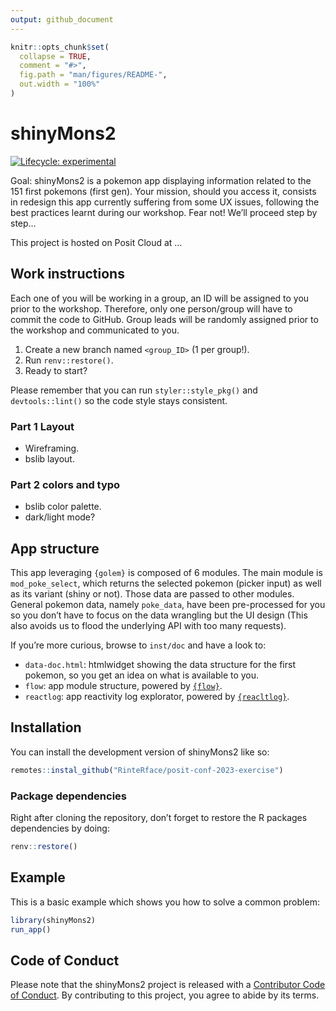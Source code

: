 ```yaml
---
output: github_document
---
```


<!-- README.md is generated from README.Rmd. Please edit that file -->

```r
knitr::opts_chunk$set(
  collapse = TRUE,
  comment = "#>",
  fig.path = "man/figures/README-",
  out.width = "100%"
)
```

# shinyMons2

<!-- badges: start -->
[![Lifecycle: experimental](https://img.shields.io/badge/lifecycle-experimental-orange.svg)](https://lifecycle.r-lib.org/articles/stages.html#experimental)
<!-- badges: end -->

Goal: shinyMons2 is a pokemon app displaying information related to the 151 first pokemons (first gen). Your mission, should you access it, consists in redesign this app currently suffering from some UX issues, following the best practices learnt during our workshop. Fear not! We'll proceed step by step... 

This project is hosted on Posit Cloud at ... 

## Work instructions

Each one of you will be working in a group, an ID will be assigned to you prior to the workshop. Therefore, only one person/group will have to commit the code to GitHub. Group leads will be randomly assigned prior to the workshop and communicated to you.

1. Create a new branch named `<group_ID>` (1 per group!).
2. Run `renv::restore()`.
3. Ready to start?

Please remember that you can run `styler::style_pkg()` and `devtools::lint()` so the code style stays consistent.

### Part 1 Layout 
- Wireframing.
- bslib layout.

### Part 2 colors and typo
- bslib color palette.
- dark/light mode?

## App structure

This app leveraging `{golem}` is composed of 6 modules. The main module is `mod_poke_select`, which returns the selected pokemon (picker input) as well as its variant (shiny or not). Those data are passed to other modules. General pokemon data, namely `poke_data`, have been pre-processed for you so you don't have to focus on the data wrangling but the UI design (This also avoids us to flood the underlying API with too many requests).

If you're more curious, browse to `inst/doc` and have a look to:

- `data-doc.html`: htmlwidget showing the data structure for the first pokemon, so you get an idea on what is available to you.
- `flow`: app module structure, powered by [`{flow}`](https://github.com/moodymudskipper/flow).
- `reactlog`: app reactivity log explorator, powered by [`{reacltlog}`](https://rstudio.github.io/reactlog/).

## Installation

You can install the development version of shinyMons2 like so:

``` r
remotes::instal_github("RinteRface/posit-conf-2023-exercise")
```

### Package dependencies

Right after cloning the repository, don't forget to restore the R packages dependencies by doing:

```r
renv::restore()
```

## Example

This is a basic example which shows you how to solve a common problem:

```r
library(shinyMons2)
run_app()
```

## Code of Conduct
  
  Please note that the shinyMons2 project is released with a [Contributor Code of Conduct](https://contributor-covenant.org/version/2/1/CODE_OF_CONDUCT.html). By contributing to this project, you agree to abide by its terms.
